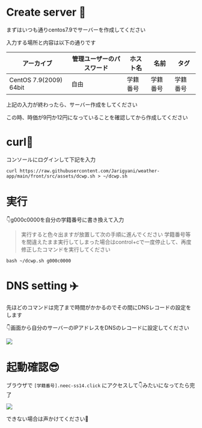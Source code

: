
# Create server 🍭
まずはいつも通りcentos7.9でサーバーを作成してください

入力する場所と内容は以下の通りです

|アーカイブ|管理ユーザーのパスワード|ホスト名|名前|タグ|
| - | - | - | - | - |
|CentOS 7.9(2009) 64bit|自由|学籍番号|学籍番号|学籍番号|

上記の入力が終わったら、サーバー作成をしてください

この時、時価が9円か12円になっていることを確認してから作成してください

# curl🐶
コンソールにログインして下記を入力

``` shell
curl https://raw.githubusercontent.com/Jarigyani/weather-app/main/front/src/assets/dcwp.sh > ~/dcwp.sh
```

# 実行
👇g000c0000を自分の学籍番号に書き換えて入力

> 実行すると色々出ますが放置して次の手順に進んでください
> 学籍番号等を間違えたまま実行してしまった場合はcontrol+cで一度停止して、再度修正したコマンドを実行してください

``` shell
bash ~/dcwp.sh g000c0000
```

# DNS setting ✈️
先ほどのコマンドは完了まで時間がかかるのでその間にDNSレコードの設定をします

👇画面から自分のサーバーのIPアドレスをDNSのレコードに設定してください

![](/blog/wpshell/1-min.png)


# 起動確認😎
ブラウザで `[学籍番号].neec-ss14.click` にアクセスして👇みたいになってたら完了

![](/blog/wpshell/2-min.png)

できない場合は声かけてください🙏
